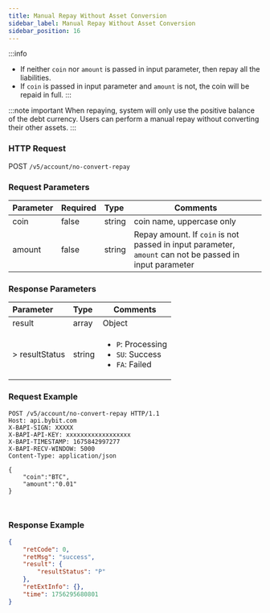 ```yaml
---
title: Manual Repay Without Asset Conversion
sidebar_label: Manual Repay Without Asset Conversion
sidebar_position: 16
---
```


:::info
* If neither `coin` nor `amount` is passed in input parameter, then repay all the liabilities.
* If `coin` is passed in input parameter and `amount` is not, the coin will be repaid in full.
:::

:::note important
When repaying, system will only use the positive balance of the debt currency. Users can perform a manual repay without converting their other assets.
:::

### HTTP Request
POST `/v5/account/no-convert-repay`

### Request Parameters
| Parameter | Required | Type | Comments|
|:----- |:-------|:-----|------ |
|coin |false |string |coin name, uppercase only|
|amount |false |string |Repay amount. If `coin` is not passed in input parameter, `amount` can not be passed in input parameter|

### Response Parameters
| Parameter | Type | Comments|
|:----- |:-----|----- |
|result |array |Object |
|> resultStatus |string |<ul><li>`P`: Processing</li><li>`SU`: Success</li><li>`FA`: Failed</li></ul>|

### Request Example
<Tabs groupId="programming-languages">
<TabItem value="http" label="HTTP">

```http
POST /v5/account/no-convert-repay HTTP/1.1
Host: api.bybit.com
X-BAPI-SIGN: XXXXX
X-BAPI-API-KEY: xxxxxxxxxxxxxxxxxx
X-BAPI-TIMESTAMP: 1675842997277
X-BAPI-RECV-WINDOW: 5000
Content-Type: application/json

{
    "coin":"BTC",
    "amount":"0.01"
}
```

</TabItem>
<TabItem value="python" label="Python">

```python
```

</TabItem>
<TabItem value="Node" label="Node.js">

```n4js
```

</TabItem>
</Tabs>

### Response Example

```json
{
    "retCode": 0,
    "retMsg": "success",
    "result": {
        "resultStatus": "P"
    },
    "retExtInfo": {},
    "time": 1756295680801
}
```

